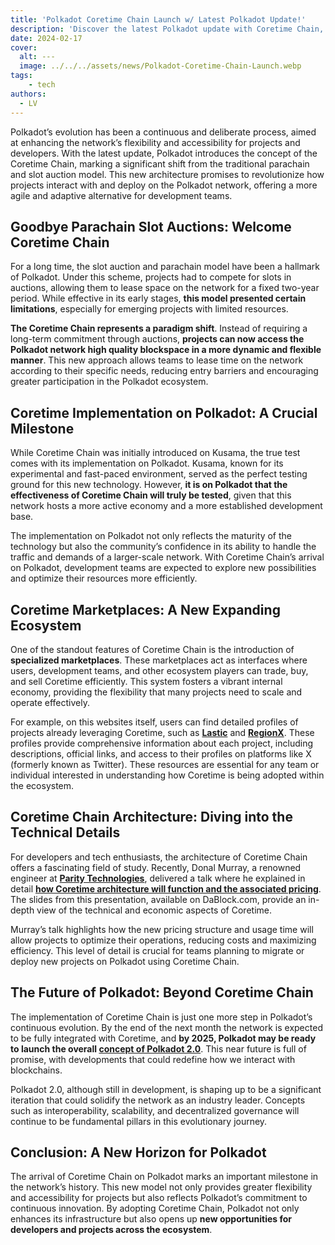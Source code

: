 ```yaml
---
title: 'Polkadot Coretime Chain Launch w/ Latest Polkadot Update!'
description: 'Discover the latest Polkadot update with Coretime Chain, revolutionizing project deployment with enhanced flexibility and accessibility.'
date: 2024-02-17
cover:
  alt: ---
  image: ../../../assets/news/Polkadot-Coretime-Chain-Launch.webp
tags: 
    - tech
authors:
  - LV
---
```

Polkadot’s evolution has been a continuous and deliberate process, aimed at enhancing the network’s flexibility and accessibility for projects and developers. With the latest update, Polkadot introduces the concept of the Coretime Chain, marking a significant shift from the traditional parachain and slot auction model. This new architecture promises to revolutionize how projects interact with and deploy on the Polkadot network, offering a more agile and adaptive alternative for development teams.

Goodbye Parachain Slot Auctions: Welcome Coretime Chain
-------------------------------------------------------

For a long time, the slot auction and parachain model have been a hallmark of Polkadot. Under this scheme, projects had to compete for slots in auctions, allowing them to lease space on the network for a fixed two-year period. While effective in its early stages, **this model presented certain limitations**, especially for emerging projects with limited resources.

**The Coretime Chain represents a paradigm shift**. Instead of requiring a long-term commitment through auctions, **projects can now access the Polkadot network high quality blockspace in a more dynamic and flexible manner**. This new approach allows teams to lease time on the network according to their specific needs, reducing entry barriers and encouraging greater participation in the Polkadot ecosystem.

Coretime Implementation on Polkadot: A Crucial Milestone
--------------------------------------------------------

While Coretime Chain was initially introduced on Kusama, the true test comes with its implementation on Polkadot. Kusama, known for its experimental and fast-paced environment, served as the perfect testing ground for this new technology. However, **it is on Polkadot that the effectiveness of Coretime Chain will truly be tested**, given that this network hosts a more active economy and a more established development base.

The implementation on Polkadot not only reflects the maturity of the technology but also the community’s confidence in its ability to handle the traffic and demands of a larger-scale network. With Coretime Chain’s arrival on Polkadot, development teams are expected to explore new possibilities and optimize their resources more efficiently.

Coretime Marketplaces: A New Expanding Ecosystem
------------------------------------------------

One of the standout features of Coretime Chain is the introduction of **specialized marketplaces**. These marketplaces act as interfaces where users, development teams, and other ecosystem players can trade, buy, and sell Coretime efficiently. This system fosters a vibrant internal economy, providing the flexibility that many projects need to scale and operate effectively.

For example, on this websites itself, users can find detailed profiles of projects already leveraging Coretime, such as [**Lastic**](https://dablock.com/dapps/lastic/) and [**RegionX**](https://dablock.com/dapps/regionx/). These profiles provide comprehensive information about each project, including descriptions, official links, and access to their profiles on platforms like X (formerly known as Twitter). These resources are essential for any team or individual interested in understanding how Coretime is being adopted within the ecosystem.

Coretime Chain Architecture: Diving into the Technical Details
--------------------------------------------------------------

For developers and tech enthusiasts, the architecture of Coretime Chain offers a fascinating field of study. Recently, Donal Murray, a renowned engineer at [**Parity Technologies**](https://dablock.com/ecosystem/parity-technologies/), delivered a talk where he explained in detail [**how Coretime architecture will function and the associated pricing**](https://dablock.com/tech-talks/agile-coretime-architecture-and-pricing-deep-dive/). The slides from this presentation, available on DaBlock.com, provide an in-depth view of the technical and economic aspects of Coretime.

Murray’s talk highlights how the new pricing structure and usage time will allow projects to optimize their operations, reducing costs and maximizing efficiency. This level of detail is crucial for teams planning to migrate or deploy new projects on Polkadot using Coretime Chain.

The Future of Polkadot: Beyond Coretime Chain
---------------------------------------------

The implementation of Coretime Chain is just one more step in Polkadot’s continuous evolution. By the end of the next month the network is expected to be fully integrated with Coretime, and **by 2025, Polkadot may be ready to launch the overall [concept of Polkadot 2.0](https://dablock.com/interviews/alan-vey-from-ethereum-to-polkadot-2-0/)**. This near future is full of promise, with developments that could redefine how we interact with blockchains.

Polkadot 2.0, although still in development, is shaping up to be a significant iteration that could solidify the network as an industry leader. Concepts such as interoperability, scalability, and decentralized governance will continue to be fundamental pillars in this evolutionary journey.

Conclusion: A New Horizon for Polkadot
--------------------------------------

The arrival of Coretime Chain on Polkadot marks an important milestone in the network’s history. This new model not only provides greater flexibility and accessibility for projects but also reflects Polkadot’s commitment to continuous innovation. By adopting Coretime Chain, Polkadot not only enhances its infrastructure but also opens up **new opportunities for developers and projects across the ecosystem**.